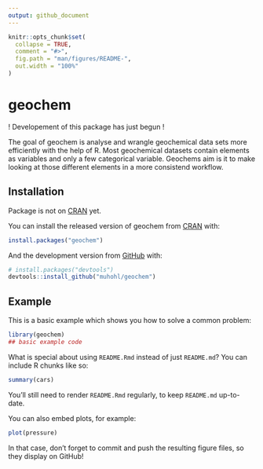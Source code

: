 ```yaml
---
output: github_document
---
```


<!-- README.md is generated from README.Rmd. Please edit that file -->

```r
knitr::opts_chunk$set(
  collapse = TRUE,
  comment = "#>",
  fig.path = "man/figures/README-",
  out.width = "100%"
)
```

# geochem

<!-- badges: start -->
<!-- badges: end -->

! Developement of this package has just begun !


The goal of geochem is analyse and wrangle geochemical data sets more efficiently with the help of R. Most geochemical datasets contain elements as variables and only a few categorical variable. Geochems aim is it to make looking at those different elements in a more consistend workflow. 

## Installation

Package is not on [CRAN](https://CRAN.R-project.org) yet.

You can install the released version of geochem from [CRAN](https://CRAN.R-project.org) with:

``` r
install.packages("geochem")
```

And the development version from [GitHub](https://github.com/) with:

``` r
# install.packages("devtools")
devtools::install_github("muhohl/geochem")
```
## Example

This is a basic example which shows you how to solve a common problem:

```r
library(geochem)
## basic example code
```

What is special about using `README.Rmd` instead of just `README.md`? You can include R chunks like so:

```r
summary(cars)
```

You'll still need to render `README.Rmd` regularly, to keep `README.md` up-to-date.

You can also embed plots, for example:

```r
plot(pressure)
```

In that case, don't forget to commit and push the resulting figure files, so they display on GitHub!
